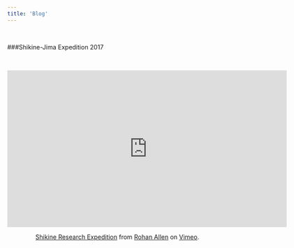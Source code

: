 ```yaml
---
title: 'Blog'
---
```

<p>&nbsp;</p>
###Shikine-Jima Expedition 2017
<p>&nbsp;</p>
<center>
<iframe src="https://player.vimeo.com/video/223917352" width="640" height="360" frameborder="0" webkitallowfullscreen mozallowfullscreen allowfullscreen></iframe>
<p><a href="https://vimeo.com/223917352">Shikine Research Expedition</a> from <a href="https://vimeo.com/user25298218">Rohan Allen</a> on <a href="https://vimeo.com">Vimeo</a>.</p>
</center>